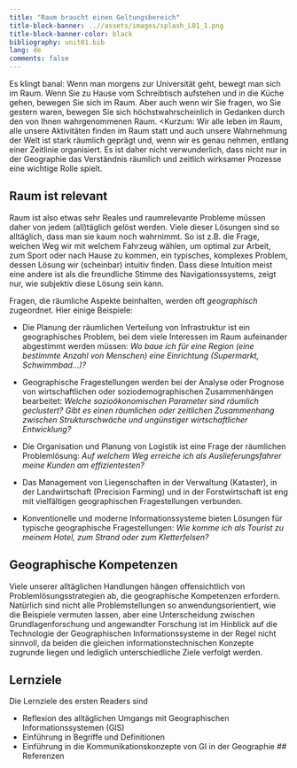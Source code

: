 ```yaml
---
title: "Raum braucht einen Geltungsbereich"
title-block-banner: ..//assets/images/splash_L01_1.png
title-block-banner-color: black
bibliography: unit01.bib
lang: de
comments: false
---
```


Es klingt banal: Wenn man morgens zur Universität geht, bewegt man sich im Raum. Wenn Sie zu Hause vom Schreibtisch aufstehen und in die Küche gehen, bewegen Sie sich im Raum. Aber auch wenn wir Sie fragen, wo Sie gestern waren, bewegen Sie sich höchstwahrscheinlich in Gedanken durch den von Ihnen wahrgenommenen Raum. <Kurzum: Wir alle leben im Raum, alle unsere Aktivitäten finden im Raum statt und auch unsere Wahrnehmung der Welt ist stark räumlich geprägt und, wenn wir es genau nehmen, entlang einer Zeitlinie organisiert. Es ist daher nicht verwunderlich, dass nicht nur in der Geographie das Verständnis räumlich und zeitlich wirksamer Prozesse eine wichtige Rolle spielt.

## Raum ist relevant
Raum ist also etwas sehr Reales und raumrelevante Probleme müssen daher von jedem (all)täglich gelöst werden. Viele dieser Lösungen sind so alltäglich, dass man sie kaum noch wahrnimmt. So ist z.B. die Frage, welchen Weg wir mit welchem Fahrzeug wählen, um optimal zur Arbeit, zum Sport oder nach Hause zu kommen, ein typisches, komplexes Problem, dessen Lösung wir (scheinbar) intuitiv finden. Dass diese Intuition meist eine andere ist als die freundliche Stimme des Navigationssystems, zeigt nur, wie subjektiv diese Lösung sein kann.

Fragen, die räumliche Aspekte beinhalten, werden oft *geographisch* zugeordnet. Hier einige Beispiele:


- Die Planung der räumlichen Verteilung von Infrastruktur ist ein geographisches Problem, bei dem viele Interessen im Raum aufeinander abgestimmt werden müssen: *Wo baue ich für eine Region (eine bestimmte Anzahl von Menschen) eine Einrichtung (Supermarkt, Schwimmbad...)?*

- Geographische Fragestellungen werden bei der Analyse oder Prognose von wirtschaftlichen oder soziodemographischen Zusammenhängen bearbeitet: *Welche sozioökonomischen Parameter sind räumlich geclustert? Gibt es einen räumlichen oder zeitlichen Zusammenhang zwischen Strukturschwäche und ungünstiger wirtschaftlicher Entwicklung?*


- Die Organisation und Planung von Logistik ist eine Frage der räumlichen Problemlösung: *Auf welchem Weg erreiche ich als Auslieferungsfahrer meine Kunden am effizientesten?*


- Das Management von Liegenschaften in der Verwaltung (Kataster), in der Landwirtschaft (Precision Farming) und in der Forstwirtschaft ist eng mit vielfältigen geographischen Fragestellungen verbunden.

- Konventionelle und moderne Informationssysteme bieten Lösungen für typische geographische Fragestellungen: *Wie komme ich als Tourist zu meinem Hotel, zum Strand oder zum Kletterfelsen?*

## Geographische Kompetenzen
Viele unserer alltäglichen Handlungen hängen offensichtlich von Problemlösungsstrategien ab, die geographische Kompetenzen erfordern. Natürlich sind nicht alle Problemstellungen so anwendungsorientiert, wie die Beispiele vermuten lassen, aber eine Unterscheidung zwischen Grundlagenforschung und angewandter Forschung ist im Hinblick auf die Technologie der Geographischen Informationssysteme in der Regel nicht sinnvoll, da beiden die gleichen informationstechnischen Konzepte zugrunde liegen und lediglich unterschiedliche Ziele verfolgt werden.

## Lernziele

Die Lernziele des ersten Readers sind

  * Reflexion des alltäglichen Umgangs mit Geographischen Informationssystemen (GIS)
  * Einführung in Begriffe und Definitionen
  * Einführung in die Kommunikationskonzepte von GI in der Geographie
## Referenzen

